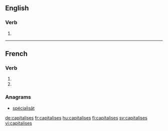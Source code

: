 {{also|capitalisés}}
==English==

===Verb===
{{head|en}}

# {{en-third-person singular of|capitalise}}

----

==French==

===Verb===
{{fr-verb-form}}

# {{conjugation of|capitaliser||2|s|pres|ind|lang=fr}}
# {{conjugation of|capitaliser||2|s|pres|sub|lang=fr}}

===Anagrams===
* [[spécialisât#French|spécialisât]]

[[de:capitalises]]
[[fr:capitalises]]
[[hu:capitalises]]
[[fi:capitalises]]
[[sv:capitalises]]
[[vi:capitalises]]